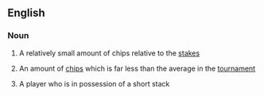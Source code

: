 ==English==

===Noun===
{{en-noun|sg=[[short]] [[stack]]}}

# {{poker}} A relatively small amount of chips relative to the [[stakes]]
# {{context|poker tournament}} An amount of [[chips]] which is far less than the average in the [[tournament]]
# {{poker}} A player who is in possession of a short stack